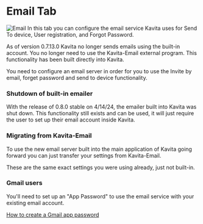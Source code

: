 
# Email Tab 
![Email](../../../public/guides/admin-settings/admin-settings-email.png "Email page in Admin Settings")
In this tab you can configure the email service Kavita uses for Send To device, User registration, and Forgot Password. 

<Callout type="warning" emoji="⚠">
  As of version 0.7.13.0 Kavita no longer sends emails using the built-in account.
</Callout>

<Callout type="info" emoji="ℹ">
  You no longer need to use the Kavita-Email external program. This functionality has been built directly into Kavita.
</Callout>

You need to configure an email server in order for you to use the Invite by email, forget password and send to device functionality.

### Shutdown of built-in emailer

With the release of 0.8.0 stable on 4/14/24, the emailer built into Kavita was shut down. This functionality still exists and can be used, it will just require the user to set up their email account inside Kavita. 

### Migrating from Kavita-Email
To use the new email server built into the main application of Kavita going forward you can just transfer your settings from Kavita-Email.

These are the same exact settings you were using already, just not built-in. 

### Gmail users
You'll need to set up an "App Password" to use the email service with your existing email account. 

[How to create a Gmail app password](https://support.google.com/accounts/answer/185833?hl=en)

